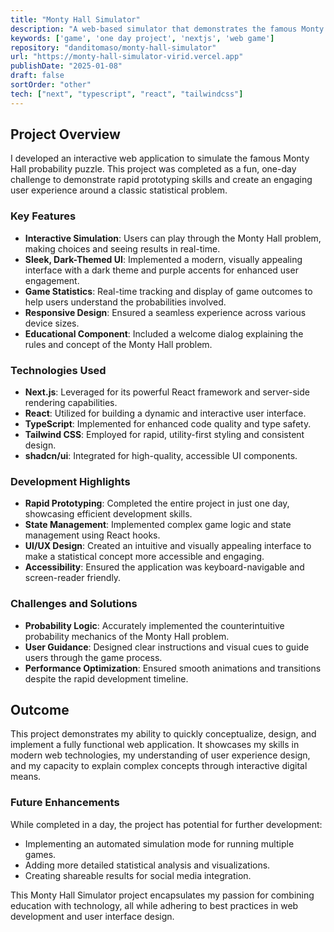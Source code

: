 ```yaml
---
title: "Monty Hall Simulator"
description: "A web-based simulator that demonstrates the famous Monty Hall probability puzzle"
keywords: ['game', 'one day project', 'nextjs', 'web game']
repository: "danditomaso/monty-hall-simulator"
url: "https://monty-hall-simulator-virid.vercel.app"
publishDate: "2025-01-08"
draft: false
sortOrder: "other"
tech: ["next", "typescript", "react", "tailwindcss"]
---
```


## Project Overview
I developed an interactive web application to simulate the famous Monty Hall probability puzzle. This project was completed as a fun, one-day challenge to demonstrate rapid prototyping skills and create an engaging user experience around a classic statistical problem.

### Key Features
- **Interactive Simulation**: Users can play through the Monty Hall problem, making choices and seeing results in real-time.
- **Sleek, Dark-Themed UI**: Implemented a modern, visually appealing interface with a dark theme and purple accents for enhanced user engagement.
- **Game Statistics**: Real-time tracking and display of game outcomes to help users understand the probabilities involved.
- **Responsive Design**: Ensured a seamless experience across various device sizes.
- **Educational Component**: Included a welcome dialog explaining the rules and concept of the Monty Hall problem.

### Technologies Used
- **Next.js**: Leveraged for its powerful React framework and server-side rendering capabilities.
- **React**: Utilized for building a dynamic and interactive user interface.
- **TypeScript**: Implemented for enhanced code quality and type safety.
- **Tailwind CSS**: Employed for rapid, utility-first styling and consistent design.
- **shadcn/ui**: Integrated for high-quality, accessible UI components.

### Development Highlights
- **Rapid Prototyping**: Completed the entire project in just one day, showcasing efficient development skills.
- **State Management**: Implemented complex game logic and state management using React hooks.
- **UI/UX Design**: Created an intuitive and visually appealing interface to make a statistical concept more accessible and engaging.
- **Accessibility**: Ensured the application was keyboard-navigable and screen-reader friendly.

### Challenges and Solutions
- **Probability Logic**: Accurately implemented the counterintuitive probability mechanics of the Monty Hall problem.
- **User Guidance**: Designed clear instructions and visual cues to guide users through the game process.
- **Performance Optimization**: Ensured smooth animations and transitions despite the rapid development timeline.

## Outcome
This project demonstrates my ability to quickly conceptualize, design, and implement a fully functional web application. It showcases my skills in modern web technologies, my understanding of user experience design, and my capacity to explain complex concepts through interactive digital means.

### Future Enhancements
While completed in a day, the project has potential for further development:
- Implementing an automated simulation mode for running multiple games.
- Adding more detailed statistical analysis and visualizations.
- Creating shareable results for social media integration.

This Monty Hall Simulator project encapsulates my passion for combining education with technology, all while adhering to best practices in web development and user interface design.
